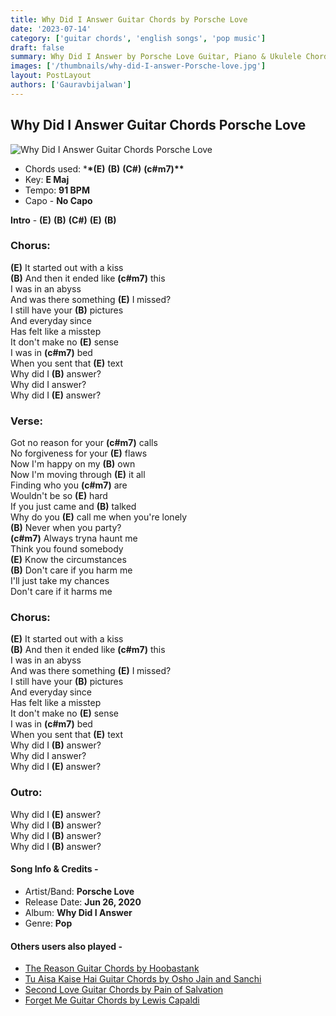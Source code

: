 ```yaml
---
title: Why Did I Answer Guitar Chords by Porsche Love
date: '2023-07-14'
category: ['guitar chords', 'english songs', 'pop music']
draft: false
summary: Why Did I Answer by Porsche Love Guitar, Piano & Ukulele Chords, Chords used - (E) (B) (C#) (c#m7), Capo - No Capo, Key - E major
images: ['/thumbnails/why-did-I-answer-Porsche-love.jpg']
layout: PostLayout
authors: ['Gauravbijalwan']
---
```


## Why Did I Answer Guitar Chords Porsche Love

![Why Did I Answer Guitar Chords Porsche Love](/thumbnails/why-did-I-answer-Porsche-love.jpg)

- Chords used: \***\*(E)** **(B)** **(C#)** **(c#m7)\*\***
- Key: **E Maj**
- Tempo: **91 BPM**
- Capo - **No Capo**

**Intro** - **(E)** **(B)** **(C#)** **(E)** **(B)**

### Chorus:

**(E)** It started out with a kiss\
**(B)** And then it ended like **(c#m7)** this\
I was in an abyss\
And was there something **(E)** I missed?\
I still have your **(B)** pictures\
And everyday since\
Has felt like a misstep\
It don't make no **(E)** sense\
I was in **(c#m7)** bed\
When you sent that **(E)** text\
Why did I **(B)** answer?\
Why did I answer?\
Why did I **(E)** answer?

### Verse:

Got no reason for your **(c#m7)** calls\
No forgiveness for your **(E)** flaws\
Now I'm happy on my **(B)** own\
Now I'm moving through **(E)** it all\
Finding who you **(c#m7)** are\
Wouldn't be so **(E)** hard\
If you just came and **(B)** talked\
Why do you **(E)** call me when you're lonely\
**(B)** Never when you party?\
**(c#m7)** Always tryna haunt me\
Think you found somebody\
**(E)** Know the circumstances\
**(B)** Don't care if you harm me\
I'll just take my chances\
Don't care if it harms me

### Chorus:

**(E)** It started out with a kiss\
**(B)** And then it ended like **(c#m7)** this\
I was in an abyss\
And was there something **(E)** I missed?\
I still have your **(B)** pictures\
And everyday since\
Has felt like a misstep\
It don't make no **(E)** sense\
I was in **(c#m7)** bed\
When you sent that **(E)** text\
Why did I **(B)** answer?\
Why did I answer?\
Why did I **(E)** answer?

### Outro:

Why did I **(E)** answer?\
Why did I **(B)** answer?\
Why did I **(B)** answer?\
Why did I **(B)** answer?

#### Song Info & Credits -

- Artist/Band: **Porsche Love**
- Release Date: **Jun 26, 2020**
- Album: **Why Did I Answer**
- Genre: **Pop**

#### Others users also played -

- [The Reason Guitar Chords by Hoobastank](https://www.chordsco.com/chords/the-reason-guitar-chords-by-hoobastank)
- [Tu Aisa Kaise Hai Guitar Chords by Osho Jain and Sanchi](https://www.chordsco.com/chords/tu-aisa-kaise-hai-guitar-chords-by-osho-jain-and-sanchi)
- [Second Love Guitar Chords by Pain of Salvation](https://www.chordsco.com/chords/second-love-guitar-chords-by-pain-of-salvation)
- [Forget Me Guitar Chords by Lewis Capaldi](https://www.chordsco.com/chords/forget-me-guitar-chords-by-lewis-capaldi)
